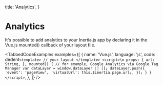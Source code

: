 
  title: 'Analytics',
}

# Analytics

It's possible to add analytics to your Inertia.js app by declaring it in the Vue.js mounted() callback of your layout file.

<TabbedCodeExamples
  examples={[
    {
      name: 'Vue.js',
      language: 'js',
      code: dedent`
        <template>
        // your layout
        </template>
        <script>\n
          props: {
            url: String,
          },
          mounted() {
            // for example, Google Analytics via Google Tag Manager
            var dataLayer = window.dataLayer || [];
            dataLayer.push({
                'event': 'pageView',
                'virtualUrl': this.$inertia.page.url;,
            });
          }
        }
        </script>
      `,
    },
  ]}
/>

